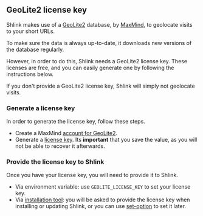 
## GeoLite2 license key

Shlink makes use of a [GeoLite2](https://dev.maxmind.com/geoip/geoip2/geolite2/) database, by [MaxMind](https://www.maxmind.com), to geolocate visits to your short URLs.

To make sure the data is always up-to-date, it downloads new versions of the database regularly.

However, in order to do this, Shlink needs a GeoLite2 license key. These licenses are free, and you can easily generate one by following the instructions below.

<Callout type="info">
  If you don't provide a GeoLite2 license key, Shlink will simply not geolocate visits.
</Callout>

### Generate a license key

In order to generate the license key, follow these steps.

* Create a MaxMind [account for GeoLite2](https://www.maxmind.com/en/geolite2/signup).
* Generate a [license key](https://www.maxmind.com/en/accounts/current/license-key). Its **important** that you save the value, as you will not be able to recover it afterwards.

### Provide the license key to Shlink

Once you have your license key, you will need to provide it to Shlink.

* Via environment variable: use `GEOLITE_LICENSE_KEY` to set your license key.
* Via [installation tool](/documentation/command-line-interface/installation-tool): you will be asked to provide the license key when installing or updating Shlink, or you can use [set-option](/documentation/command-line-interface/installation-tool#set-option) to set it later.
